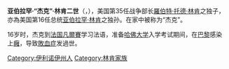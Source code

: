 {{expand|time=2013-08-27T06:17:04+00:00}}
{{unreferenced|time=2013-08-27T06:17:04+00:00}}
{{Infobox person
| name = 亚伯拉罕·林肯二世<br/>{{lang|en|Abraham Lincoln II}}
| father = 
| mother = 
| birth_date = {{birth date|1873|8|14}}
| birth_place = {{US}}[[伊利诺伊州|伊利诺伊州]][[芝加哥|芝加哥]]
| death_date = {{death date and age|1890|3|5|1873|8|14}}
| death_place = {{UK}}[[伦敦|伦敦]]
| death_cause = [[敗血症|敗血症]]
| resting_place = [[阿灵顿国家公墓|阿灵顿国家公墓]]
| other_names = 杰克（{{lang|en|Jack}}）
| known_for = 美国第16任总统[[亚伯拉罕·林肯|亚伯拉罕·林肯]]之独孙
}}

'''亚伯拉罕·“杰克”·林肯二世'''（{{lang-en|'''Abraham "Jack" Lincoln II'''}}，{{bd|1873年|8月14日|1890年|3月5日}}），美国第35任战争部长[[羅伯特·托德·林肯|羅伯特·托德·林肯]]之独子，亦為美国第16任总统[[亚伯拉罕·林肯|亚伯拉罕·林肯]]之独孙。在家中被称为“杰克”。

16岁时，杰克到[[法国|法国]][[凡爾賽|凡爾賽]]学习法语，准备[[哈佛大学|哈佛大学]]入学考试期间，在[[巴黎|巴黎]]感染上[[癰|癰]]，导致[[敗血症|敗血症]]发過世。

{{DEFAULTSORT:Lincoln, Abraham II}}
[[Category:伊利诺伊州人|Category:伊利诺伊州人]]
[[Category:林肯家族|Category:林肯家族]]